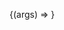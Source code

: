 


<Meta
    title="Layout/CandidateTable/(2) Size"
    component={CandidateTable}
/>

<Canvas withSource='close'>
    <Story
        args={{tableConfig: createBasicConfig(largeRowSize, smallColumnSize)}}
        argTypes={{tableConfig: { control: "object" }}}
        name="Large Row"
        parameters={{
            ...createViewMode('story', true, true),
            options: { showToolbar: true },
            order: 2,
        }}
    >
        {(args) => <CandidateTable {...args} />}
    </Story>
</Canvas>